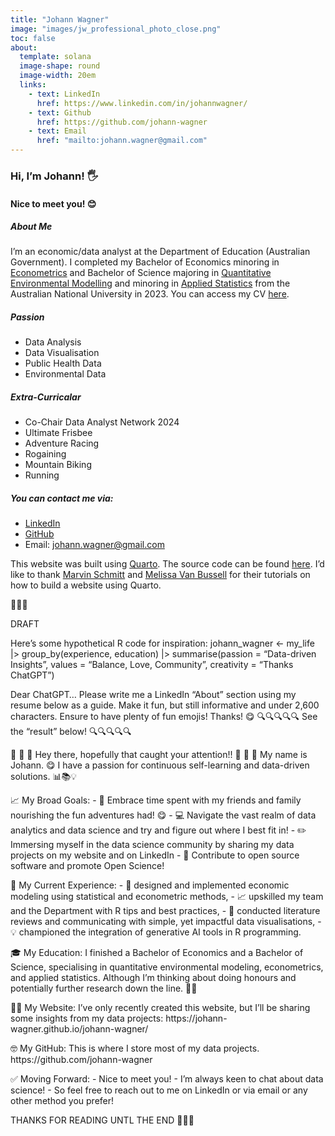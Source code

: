 ```yaml
---
title: "Johann Wagner"
image: "images/jw_professional_photo_close.png"
toc: false
about:
  template: solana
  image-shape: round
  image-width: 20em
  links:
    - text: LinkedIn
      href: https://www.linkedin.com/in/johannwagner/
    - text: Github
      href: https://github.com/johann-wagner
    - text: Email
      href: "mailto:johann.wagner@gmail.com"
---
```


### Hi, I'm Johann! 🖐
#### Nice to meet you! 😊

##### About Me
I'm an economic/data analyst at the Department of Education (Australian Government). I completed my Bachelor of Economics minoring in [Econometrics](https://programsandcourses.anu.edu.au/2023/minor/emet-min) and Bachelor of Science majoring in [Quantitative Environmental Modelling](https://programsandcourses.anu.edu.au/2023/major/quem-maj) and minoring in [Applied Statistics](https://programsandcourses.anu.edu.au/2023/minor/apst-min) from the Australian National University in 2023. You can access my CV [here](cv/index.qmd).

##### Passion

-   Data Analysis
-   Data Visualisation
-   Public Health Data
-   Environmental Data

##### Extra-Curricalar

-   Co-Chair Data Analyst Network 2024
-   Ultimate Frisbee
-   Adventure Racing
-   Rogaining
-   Mountain Biking
-   Running

##### You can contact me via:

-   [LinkedIn](https://www.linkedin.com/in/johannwagner/)
-   [GitHub](https://github.com/johann-wagner)
-   Email: [johann.wagner@gmail.com](mailto:johann.wagner@gmail.com)

This website was built using [Quarto](https://quarto.org/). The source code can be found [here](https://github.com/johann-wagner/johann-wagner). I'd like to thank [Marvin Schmitt](https://www.marvinschmitt.com/blog/website-tutorial-quarto/) and [Melissa Van Bussell](https://youtu.be/nuYNCPRf8Js?si=mL9L7ic3PdJcs5C7) for their tutorials on how to build a website using Quarto.

💅💅💅


DRAFT

Here's some hypothetical R code for inspiration:
johann_wagner <- my_life |>
                group_by(experience, education) |>
                summarise(passion = "Data-driven Insights", values = "Balance, Love, Community", creativity = "Thanks ChatGPT")
                
Dear ChatGPT...  Please write me a LinkedIn "About" section using my resume below as a guide. Make it fun, but still informative and under 2,600 characters. Ensure to have plenty of fun emojis! Thanks! 😋
🔍🔍🔍🔍🔍  See the "result" below!  🔍🔍🔍🔍🔍


👋 👋 👋  Hey there, hopefully that caught your attention!! 👋 👋 👋 
My name is Johann. 😋
I have a passion for continuous self-learning and data-driven solutions. 📊📚💡

📈 My Broad Goals:
- 🚴 Embrace time spent with my friends and family nourishing the fun adventures had! 😋
- 💻 Navigate the vast realm of data analytics and data science and try and figure out where I best fit in! 
- ✏️ Immersing myself in the data science community by sharing my data projects on my website and on LinkedIn
- 🧪 Contribute to open source software and promote Open Science! 

🌱 My Current Experience:
- 🔬 designed and implemented economic modeling using statistical and econometric methods, 
- 📈 upskilled my team and the Department with R tips and best practices,
- 💼 conducted literature reviews and communicating with simple, yet impactful data visualisations, 
- 💡 championed the integration of generative AI tools in R programming.

🎓 My Education:
I finished a Bachelor of Economics and a Bachelor of Science, specialising in quantitative environmental modeling, econometrics, and applied statistics. Although I'm thinking about doing honours and potentially further research down the line. 🔬🧪

 ✍🏼 My Website:
I've only recently created this website, but I'll be sharing some insights from my data projects:
https://johann-wagner.github.io/johann-wagner/

🤓 My GitHub:
This is where I store most of my data projects.
https://github.com/johann-wagner

✅ Moving Forward:
- Nice to meet you!
- I'm always keen to chat about data science!
- So feel free to reach out to me on LinkedIn or via email or any other method you prefer!

THANKS FOR READING UNTL THE END 💅💅💅
